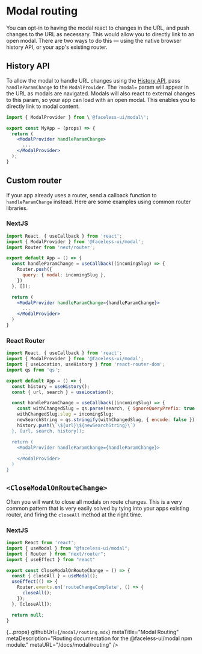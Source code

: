 
# Modal routing

You can opt-in to having the modal react to changes in the URL, and push changes to the URL as necessary. This would allow you to directly link to an open modal. There are two ways to do this — using the native browser history API, or your app&apos;s existing router.

## History API

To allow the modal to handle URL changes using the [History API](https://developer.mozilla.org/en-US/docs/Web/API/History_API), pass `handleParamChange` to the `ModalProvider`. The `?modal=` param will appear in the URL as modals are navigated. Modals will also react to external changes to this param, so your app can load with an open modal. This enables you to directly link to modal content.

```jsx
import { ModalProvider } from \'@faceless-ui/modal\';

export const MyApp = (props) => {
  return (
    <ModalProvider handleParamChange>
      ...
    </ModalProvider>
  );
}
```

## Custom router

If your app already uses a router, send a callback function to `handleParamChange` instead. Here are some examples using common router libraries.

### NextJS

```jsx
import React, { useCallback } from 'react';
import { ModalProvider } from '@faceless-ui/modal';
import Router from 'next/router';

export default App = () => {
  const handleParamChange = useCallback((incomingSlug) => {
    Router.push({
      query: { modal: incomingSlug },
    })
  }, []);

  return (
    <ModalProvider handleParamChange={handleParamChange}>
      ...
    </ModalProvider>
  )
}
```

### React Router

```jsx
import React, { useCallback } from 'react';
import { ModalProvider } from '@faceless-ui/modal';
import { useLocation, useHistory } from 'react-router-dom';
import qs from 'qs';

export default App = () => {
  const history = useHistory();
  const { url, search } = useLocation();

  const handleParamChange = useCallback((incomingSlug) => {
    const withChangedSlug = qs.parse(search, { ignoreQueryPrefix: true });
    withChangedSlug.slug = incomingSlug;
    newSearchString = qs.stringify(withChangedSlug, { encode: false });
    history.push(\`\${url}\${newSearchString}\`)
  }, [url, search, history]);

  return (
    <ModalProvider handleParamChange={handleParamChange}>
      ...
    </ModalProvider>
  )
}
```

## `<CloseModalOnRouteChange>`

Often you will want to close all modals on route changes. This is a very common pattern that is very easily solved by tying into your apps existing router, and firing the `closeAll` method at the right time.

### NextJS

```jsx
import React from 'react';
import { useModal } from "@faceless-ui/modal";
import { Router } from "next/router";
import { useEffect } from "react"

export const CloseModalOnRouteChange = () => {
  const { closeAll } = useModal();
  useEffect(() => {
    Router.events.on('routeChangeComplete', () => {
      closeAll();
    });
  }, [closeAll]);

  return null;
}
```

  {...props}
  githubUrl={`/modal/routing.mdx`}
  metaTitle="Modal Routing"
  metaDescription="Routing documentation for the @faceless-ui/modal npm module."
  metaURL="/docs/modal/routing"
/>
